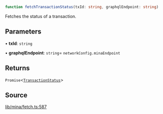 ```ts
function fetchTransactionStatus(txId: string, graphqlEndpoint: string): Promise<TransactionStatus>
```

Fetches the status of a transaction.

## Parameters

• **txId**: `string`

• **graphqlEndpoint**: `string`= `networkConfig.minaEndpoint`

## Returns

`Promise`\<[`TransactionStatus`](../type-aliases/TransactionStatus.mdx)\>

## Source

[lib/mina/fetch.ts:587](https://github.com/o1-labs/o1js/blob/081e48fe103a96db7083cdaea72a409cca3182c3/src/lib/mina/fetch.ts#L587)
